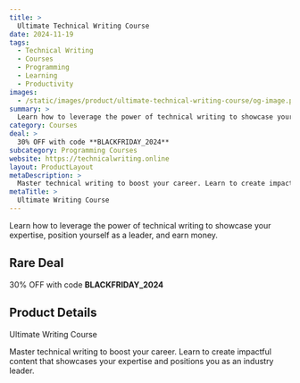 ```yaml
---
title: >
  Ultimate Technical Writing Course
date: 2024-11-19
tags:
  - Technical Writing
  - Courses
  - Programming
  - Learning
  - Productivity
images:
  - /static/images/product/ultimate-technical-writing-course/og-image.png
summary: >
  Learn how to leverage the power of technical writing to showcase your expertise, position yourself as a leader, and earn money.
category: Courses
deal: >
  30% OFF with code **BLACKFRIDAY_2024**
subcategory: Programming Courses
website: https://technicalwriting.online
layout: ProductLayout
metaDescription: >
  Master technical writing to boost your career. Learn to create impactful content that showcases your expertise and positions you as an industry leader.
metaTitle: >
  Ultimate Writing Course
---
```

Learn how to leverage the power of technical writing to showcase your expertise, position yourself as a leader, and earn money.

## Rare Deal

30% OFF with code **BLACKFRIDAY_2024**
## Product Details
Ultimate Writing Course

Master technical writing to boost your career. Learn to create impactful content that showcases your expertise and positions you as an industry leader.
